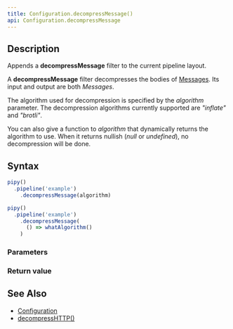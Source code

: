 ```yaml
---
title: Configuration.decompressMessage()
api: Configuration.decompressMessage
---
```


## Description

Appends a **decompressMessage** filter to the current pipeline layout.

A **decompressMessage** filter decompresses the bodies of [Messages](/reference/api/Message). Its input and output are both _Messages_.

<FilterDiagram
  name="decompressMessage"
  input="Message"
  output="Message"
/>

The algorithm used for decompression is specified by the _algorithm_ parameter. The decompression algorithms currently supported are _"inflate"_ and _"brotli"_.

You can also give a function to _algorithm_ that dynamically returns the algorithm to use. When it returns nullish (_null_ or _undefined_), no decompression will be done.

## Syntax

``` js
pipy()
  .pipeline('example')
    .decompressMessage(algorithm)

pipy()
  .pipeline('example')
    .decompressMessage(
      () => whatAlgorithm()
    )
```

### Parameters

<Parameters/>

### Return value

<ReturnValue/>

## See Also

* [Configuration](/reference/api/Configuration)
* [decompressHTTP()](/reference/api/Configuration/decompressHTTP)
